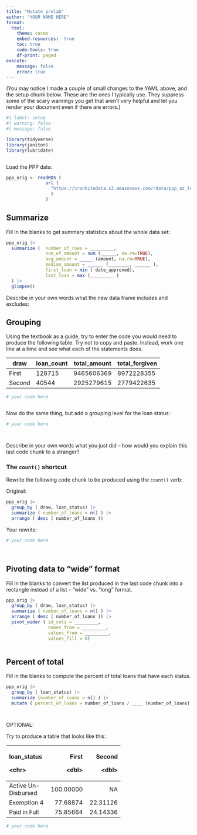 ```yaml
---
title: "Mutate prelab"
author: "YOUR NAME HERE"
format: 
  html: 
    theme: cosmo
    embed-resources:  true
    toc: true
    code-tools: true
    df-print: paged
execute: 
    message: false
    error: true
---
```


(You may notice I made a couple of small changes to the YAML above, and the setup chunk below. These are the ones I typically use. They suppress some of the scary warnings you get that aren't very helpful and let you render your document even if there are errors.)

```r
#| label: setup
#| warning: false
#| message: false

library(tidyverse)
library(janitor)
library(lubridate)



```

Load the PPP data:

```r

ppp_orig <- readRDS (
               url ( 
                 "https://cronkitedata.s3.amazonaws.com/rdata/ppp_az_loans.RDS"
                 )
               )

```

## Summarize

Fill in the blanks to get summary statistics about the whole data set:

```r

ppp_orig |> 
  summarize (  number_of_rows = _________, 
               sum_of_amount = sum (______, na.rm=TRUE), 
               avg_amount = _____ (amount, na.rm=TRUE), 
               median_amount = ______ (________, ______ ), 
               first_loan = min ( date_approved), 
               last_loan = max (_________ )
  ) |>
  glimpse()


```

Describe in your own words what the new data frame includes and excludes:

## Grouping

Using the textbook as a guide, try to enter the code you would need to produce the following table. Try not to copy and paste. Instead, work one line at a time and see what each of the statements does.

| draw   | loan_count | total_amount | total_forgiven |
|--------|------------|--------------|----------------|
| First  | 128715     | 9465606369   | 8972228355     |
| Second | 40544      | 2925279615   | 2779422635     |

```r


# your code here



```

Now do the same thing, but add a grouping level for the loan status :

```r

# your code here




```

Describe in your own words what you just did -- how would you explain this last code chunk to a stranger?

### The `count()` shortcut

Rewrite the following code chunk to be produced using the `count()` verb:

Original:

```r

ppp_orig |> 
  group_by ( draw, loan_status) |> 
  summarize ( number_of_loans = n() ) |> 
  arrange ( desc ( number_of_loans ))


```

Your rewrite:

```r

# your code here




```

## Pivoting data to "wide" format

Fill in the blanks to convert the list produced in the last code chunk into a rectangle instead of a list -- "wide" vs. "long" format.

```r

ppp_orig |> 
  group_by ( draw, loan_status) |> 
  summarize ( number_of_loans = n() ) |> 
  arrange ( desc ( number_of_loans )) |> 
  pivot_wider ( id_cols = _________, 
                names_from = _________, 
                values_from = _________, 
                values_fill = 0)



```

## Percent of total 

Fill in the blanks to compute the percent of total loans that have each status.

```r


ppp_orig |> 
  group_by ( loan_status) |> 
  summarize (number_of_loans = n() ) |> 
  mutate ( percent_of_loans = number_of_loans / ____ (number_of_loans) * 100 )




```

OPTIONAL:

Try to produce a table that looks like this:

+---------------------+-----------+----------+
| loan_status         | First     | Second   |
|                     |           |          |
| \<chr\>             | \<dbl\>   | \<dbl\>  |
+:====================+==========:+=========:+
| Active Un-Disbursed | 100.00000 | NA       |
+---------------------+-----------+----------+
| Exemption 4         | 77.68874  | 22.31126 |
+---------------------+-----------+----------+
| Paid in Full        | 75.85664  | 24.14336 |
+---------------------+-----------+----------+

```r


# your code here



```
